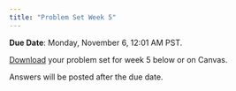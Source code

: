 ```yaml
---
title: "Problem Set Week 5"
---
```


**Due Date**: Monday, November 6, 12:01 AM PST.

[Download](https://github.com/emoriebeck/psc290-data-FQ23/raw/main/05-assignments/05-ps5/problemset5.zip) your problem set for week 5 below or on Canvas.

Answers will be posted after the due date.

